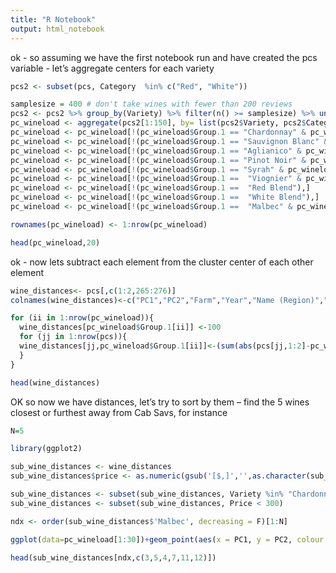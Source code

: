 ```yaml
---
title: "R Notebook"
output: html_notebook
---
```


ok - so assuming we have the first notebook run and have created the pcs variable - let's aggregate centers for each variety

```r
pcs2 <- subset(pcs, Category  %in% c("Red", "White"))

samplesize = 400 # don't take wines with fewer than 200 reviews
pcs2 <- pcs2 %>% group_by(Variety) %>% filter(n() >= samplesize) %>% ungroup() %>% as.data.frame()
pc_wineload <- aggregate(pcs2[1:150], by= list(pcs2$Variety, pcs2$Category), FUN = mean)
pc_wineload <- pc_wineload[!(pc_wineload$Group.1 == "Chardonnay" & pc_wineload$Group.2 == "Red"),]
pc_wineload <- pc_wineload[!(pc_wineload$Group.1 == "Sauvignon Blanc" & pc_wineload$Group.2 == "Red"),]
pc_wineload <- pc_wineload[!(pc_wineload$Group.1 == "Aglianico" & pc_wineload$Group.2 == "White"),]
pc_wineload <- pc_wineload[!(pc_wineload$Group.1 == "Pinot Noir" & pc_wineload$Group.2 == "White"),]
pc_wineload <- pc_wineload[!(pc_wineload$Group.1 == "Syrah" & pc_wineload$Group.2 == "White"),]
pc_wineload <- pc_wineload[!(pc_wineload$Group.1 ==  "Viognier" & pc_wineload$Group.2 == "Red"),]
pc_wineload <- pc_wineload[!(pc_wineload$Group.1 ==  "Red Blend"),]
pc_wineload <- pc_wineload[!(pc_wineload$Group.1 ==  "White Blend"),]
pc_wineload <- pc_wineload[!(pc_wineload$Group.1 ==  "Malbec" & pc_wineload$Group.2 == "White"),]

rownames(pc_wineload) <- 1:nrow(pc_wineload)

head(pc_wineload,20)

```

ok - now lets subtract each element from the cluster center of each other element

```r

wine_distances<- pcs[,c(1:2,265:276)]
colnames(wine_distances)<-c("PC1","PC2","Farm","Year","Name (Region)","Points","Price","Review","Rating","Review Date","Alc %","Variety","Category","Reviewer")

for (ii in 1:nrow(pc_wineload)){
  wine_distances[pc_wineload$Group.1[ii]] <-100
  for (jj in 1:nrow(pcs)){
  wine_distances[jj,pc_wineload$Group.1[ii]]<-(sum(abs(pcs[jj,1:2]-pc_wineload[ii,3:4]))) # cityblock distance
  }
}

head(wine_distances)
```

OK so now we have distances, let's try to sort by them -- find the 5 wines closest or furthest away from Cab Savs, for instance

```r
N=5

library(ggplot2)

sub_wine_distances <- wine_distances
sub_wine_distances$price <- as.numeric(gsub('[$,]','',as.character(sub_wine_distances$Price)))

sub_wine_distances <- subset(sub_wine_distances, Variety %in% "Chardonnay")
sub_wine_distances <- subset(sub_wine_distances, Price < 300)

ndx <- order(sub_wine_distances$'Malbec', decreasing = F)[1:N]

ggplot(data=pc_wineload[1:30])+geom_point(aes(x = PC1, y = PC2, colour = Group.2))+geom_point(data=sub_wine_distances[ndx,], aes(x = PC1, y = PC2, colour = 'Selected Wines'))

head(sub_wine_distances[ndx,c(3,5,4,7,11,12)])


```